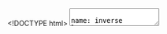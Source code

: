 <!DOCTYPE html>
<html>
   <head>
      <link href ="www/css/stat105.css" type="text/css" rel = "stylesheet">
      <style type="text/css">
      @import url(https://fonts.googleapis.com/css?family=Droid+Serif:400,700,400italic);
      @import url(https://fonts.googleapis.com/css?family=Yanone+Kaffeesatz);
      @import url(https://fonts.googleapis.com/css?family=Ubuntu+Mono:400,700,400italic);
      </style>

      <title>STAT 105: Lecture 1</title>
      <meta http-equiv="Content-Type" content="text/html; charset=UTF-8"/>
      <meta name="keywords" content="statistics,engineering,stat105,iastate"/>
      <meta name="description" content="Lecture 1: Statistics and Engineering"/>
      <script type="text/javascript" src="https://cdn.mathjax.org/mathjax/latest/MathJax.js?config=TeX-AMS-MML_HTMLorMML"> </script>
   </head>
   <body>
   <textarea id="source">

name: inverse
layout: true
class: center, middle, inverse
---
# STAT 105: Lecture 1 
## Why Engineers Study Statistics
### Chapter 1: Introduction
.footnote[Course page: [imouzon.github.io/stat105](https://imouzon.github.io/stat105)]
---
# Section 1.1
## Engineering Statistics: What and Why
---
layout: false
.left-column[
  ## What and Why
  ### Engineers In General
]
.right-column[

<center>
   <h2> What Do Engineers Do? </h2>
   <img src="www/figs/engineers.jpg" alt="dmc logo" height="185"> 
</center>

-  Design/build/operate/improve some system

-  Use both **quantitative theories** (i.e., mathematical) and **scientific principles** (i.e., physics, chemistry, psychology(?)) as a guide

-  Obvious issue - math/science vast, no one knows everything. 

-  Additionally, engineers must work outside of "lab conditions" - there is no control over the environment, the users, the timing, ...
]
---
name: inverse
layout: true
class: center, middle, inverse
---
# So, here's the situation:
## The "system" you want to improve is essentially unique 
## There are competing theories that all seem equal
## Experts disagree bitterly about what to do 
# What's an engineer to do???
---
#Option 1: Just Give Up

## A few drawbacks to this one
---
#Option 2: Gather Some Data

## Figure Out What Really Matters in the System
---
layout: false
.left-column[
## What and Why
### Engineers In General
### Data?
]
.right-column[
## What Do I Mean Data?

Data is **essentially just information** we can record.

Examples are incredibly easy to come up with:

-  Students with majors and courses they enrolled in
```
student   major         course
John      Philosophy    EASY 101
Kate      Engineering   SMRT 500
Mike      Mathematics   MATH 000
```

-  "Thrust Face Runouts" and load method for gears in in a continuous carburizing furnace (Chapter 1, Example 1)
```
Method    Thrust Face Runouts
Laid      5, 8, 8,  9,  9,  9,  9, 10, 10, ..., 19, 27
Hung      7, 8, 8, 10, 10, 10, 10, 11, 11, ..., 31, 36
```
]
---
name: inverse
layout: true
class: center, middle, inverse
---
<center>
   <h1> Getting Data is Easy </h1>
   <img src="www/figs/all_this_data_orig1.jpg" alt="dmc logo" height="405"> 
   <h1> Getting Good Data is Hard </h1>
</center>
---
layout: false
.left-column[
## Data Guiding Decisions
### Engineers In General
### Data?
### Engineering Statistics
]
.right-column[
## Engineering Statistics

Collecting good data is part of what engineering statistics is concerned with, 
but of course that's only the first part.

Our text book defines it this way:

> **Engineering Statistics** is the study of how *best* to
>
> 1. Collect engineering data
> 2. summarize or describe engineering data, and
> 3. draw formal inferences and practical conclusions on the basis of engineering data
>
> all while recognizing the reality of variation

The "reality of variation" in the Thrust Face Runouts data:
```
Method    Thrust Face Runouts
Laid      5, 8, 8,  9,  9,  9,  9, 10, 10, ..., 19, 27
Hung      7, 8, 8, 10, 10, 10, 10, 11, 11, ..., 31, 36
```
<!--- chunk-label: R code (No Results in Document) -->
```r
library(ggplot2)
laid <- c(5,8,8,9,9,9,9,10,10,10,11,11,11,11,11,11,11,12,12,12,12,13,13,13,13,14,14,14,15,15,15,15,16,17,17,18,19,27)
hung <- c(7,8,8,10,10,10,10,11,11,11,12,13,13,13,15,17,17,17,17,18,19,19,20,21,21,21,22,22,22,23,23,23,23,24,27,27,28,31,36)
d <- data.frame(type = c(rep("laid",length(laid)),rep("hung",length(hung))), runout = c(laid,hung))
ggplot(data = d, aes(x=runout,fill= type)) + geom_dotplot(method='histodot',bitwidth=1) + facet_grid(type~.)
```
]


      </textarea>
      <script>
         var slideshow = remark.create();
      </script>
      <script src="https://gnab.github.io/remark/downloads/remark-latest.min.js" type="text/javascript"></script>
      <script type="text/javascript">
         var hljs = remark.highlighter.engine;
      </script>
      <script src="./remark.language.js" type="text/javascript"></script>
      <script type="text/javascript">
         var slideshow = remark.create({
            highlightStyle: 'monokai',
            highlightLanguage: 'remark'
         }) ;
      </script>
   </body>
</html>

